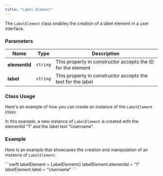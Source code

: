```yaml
---
title: "Label Element"
---
```


The `LabelElement` class enables the creation of a label element in a user interface.

### Parameters

| Name          | Type     | Description                                                 |
| ------------- | -------- | ----------------------------------------------------------- |
| **elementId** | `string` | This property in constructor accepts the ID for the element |
| **label**     | `string` | This property in constructor accepts the text for the label |

### Class Usage

Here's an example of how you can create an instance of the `LabelElement` class:

In this example, a new instance of `LabelElement` is created with the elementId "1" and the label text "Username".

### Example

Here is an example that showcases the creation and manipulation of an instance of `LabelElement`:

<Tabs>
<Tab title="Swift">
```swift
labelElement = LabelElement()
labelElement.elementId = "1"
labelElement.label = "Username"
```

</Tab>

</Tabs>
